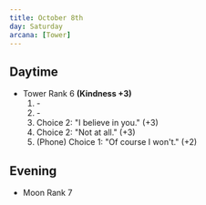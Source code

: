 ```yaml
---
title: October 8th
day: Saturday
arcana: [Tower]
---
```


## Daytime
- Tower Rank 6 **(Kindness +3)**
    1. \-
    1. \-
    1. Choice 2: "I believe in you." (+3)
    1. Choice 2: "Not at all." (+3)
    1. (Phone) Choice 1: "Of course I won't." (+2)

## Evening
- Moon Rank 7